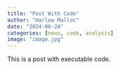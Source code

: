 ```yaml
---
title: "Post With Code"
author: "Harlow Malloc"
date: "2024-06-24"
categories: [news, code, analysis]
image: "image.jpg"
---
```


This is a post with executable code.
